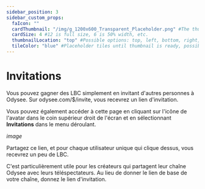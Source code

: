 ---
sidebar_position: 3
sidebar_custom_props:
  faIcon: ""
  cardThumbnail: "/img/g_1200x600_Transparent_Placeholder.png" #The thumbnail on the category card.
  cardSize: 4 #12 is full size, 6 is 50% width, etc.
  thumbnailLocation: "top" #Possible options: top, left, bottom, right, none
  tileColor: "blue" #Placeholder tiles until thumbnail is ready, possible options: blue, cream, darkpurple, lightpurple, mauve, orange, pink, none
---

# Invitations

Vous pouvez gagner des LBC simplement en invitant d'autres personnes à Odysee. Sur odysee.com/$/invite, vous recevrez un lien d'invitation.

Vous pouvez également accéder à cette page en cliquant sur l'icône de l'avatar dans le coin supérieur droit de l'écran et en sélectionnant **Invitations** dans le menu déroulant.

*image*

Partagez ce lien, et pour chaque utilisateur unique qui clique dessus, vous recevrez un peu de LBC.

C'est particulièrement utile pour les créateurs qui partagent leur chaîne Odysee avec leurs téléspectateurs. Au lieu de donner le lien de base de votre chaîne, donnez le lien d'invitation.
